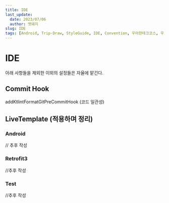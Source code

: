 ```yaml
---
title: IDE
last_update:
  date: 2023/07/06
  author: 멧돼지
slug: IDE
tags: [Android, Trip-Draw, StyleGuide, IDE, Convention, 우아한테크코스, 우테코, 멧돼징, 핑구, 수달]
---
```


# IDE

아래 사항들을 제외한 이외의 설정들은 자율에 맡긴다.



## Commit Hook

addKtlintFormatGitPreCommitHook (코드 일관성)



## LiveTemplate (적용하며 정리)

### Android

// 추후 작성

### Retrofit3

//추후 작성

### Test

//추후 작성



